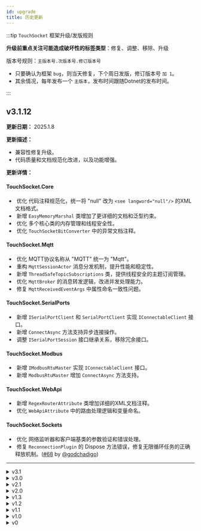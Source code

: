 ```yaml
---
id: upgrade
title: 历史更新
---
```



:::tip `TouchSocket` 框架升级/发版规则

**升级前重点关注可能造成破坏性的标签类型**：<Tag>修复</Tag>、<Tag>调整</Tag>、<Tag>移除</Tag>、<Tag>升级</Tag>

版本号规则：`主版本号.次版本号.修订版本号`

- 只要确认为框架 `bug`，则当天修复，下个周日发版，修订版本号 `加 1`。
- 其余情况，每年发布一个 `主版本`，发布时间跟随Dotnet的发布时间。

:::

## v3.1.12

**更新日期：** 2025.1.8

**更新描述：**

- 兼容性修复升级。
- 代码质量和文档规范化改进，以及功能增强。

**更新详情：**

#### TouchSocket.Core

- &nbsp;<Tag>优化</Tag> 代码注释规范化，统一将 "null" 改为 `<see langword="null"/>` 的XML文档格式。
- &nbsp;<Tag>新增</Tag> `EasyMemoryMarshal` 类增加了更详细的文档和泛型约束。
- &nbsp;<Tag>优化</Tag> 多个核心类的内存管理和线程安全性。
- &nbsp;<Tag>优化</Tag> `TouchSocketBitConverter` 中的异常文档注释。

#### TouchSocket.Mqtt

- &nbsp;<Tag>优化</Tag> MQTT协议名称从 "MQTT" 统一为 "Mqtt"。
- &nbsp;<Tag>重构</Tag> `MqttSessionActor` 消息分发机制，提升性能和稳定性。
- &nbsp;<Tag>新增</Tag> `ThreadSafeTopicSubscriptions` 类，提供线程安全的主题订阅管理。
- &nbsp;<Tag>优化</Tag> `MqttBroker` 的消息转发逻辑，改进并发处理能力。
- &nbsp;<Tag>修复</Tag> `MqttReceivedEventArgs` 中属性命名一致性问题。

#### TouchSocket.SerialPorts

- &nbsp;<Tag>新增</Tag> `ISerialPortClient` 和 `SerialPortClient` 实现 `IConnectableClient` 接口。
- &nbsp;<Tag>新增</Tag> `ConnectAsync` 方法支持异步连接操作。
- &nbsp;<Tag>调整</Tag> `ISerialPortSession` 接口继承关系，移除冗余接口。

#### TouchSocket.Modbus

- &nbsp;<Tag>新增</Tag> `IModbusRtuMaster` 实现 `IConnectableClient` 接口。
- &nbsp;<Tag>新增</Tag> `ModbusRtuMaster` 增加 `ConnectAsync` 方法支持。

#### TouchSocket.WebApi

- &nbsp;<Tag>新增</Tag> `RegexRouterAttribute` 类增加详细的XML文档注释。
- &nbsp;<Tag>优化</Tag> `WebApiAttribute` 中的路由处理逻辑和变量命名。

#### TouchSocket.Sockets

- &nbsp;<Tag>优化</Tag> 网络监听器和客户端基类的参数验证和错误处理。
- &nbsp;<Tag>修复</Tag> `ReconnectionPlugin` 的 Dispose 方法错误，修复无限循环任务的正确释放机制。([#68](https://github.com/RRQM/TouchSocket/pull/68) by [@godchadigo](https://github.com/godchadigo))

***

<details>
<summary>v3.1</summary>
<div>

## v3.1.9(10)(11)

**更新日期：** 2025.6.24

**更新描述：**

兼容性修复升级。

**更新详情：**

#### TouchSocket.Core

- &nbsp;<Tag>优化</Tag> `Result`和`Result<T>`在调试时的显示。
- &nbsp;<Tag>优化</Tag> `IByteBlock`的部分方法传参。

#### TouchSocket.Mqtt

- &nbsp;<Tag>修复</Tag> `IMqttTcpClient`没有继承`ISetupConfigObject`的bug。

#### TouchSocket.SerialPort

- &nbsp;<Tag>修复</Tag> `StreamAsync`异步流模式工作异常的bug。

#### TouchSocketPro.Modbus

- &nbsp;<Tag>新增</Tag> `ModbusCoilsDrive`支持线圈读写。
- &nbsp;<Tag>新增</Tag> `ModbusDiscreteInputsDrive`支持离散输入读写。
- &nbsp;<Tag>新增</Tag> `ModbusHoldingRegistersDrive`支持保持寄存器读写。
- &nbsp;<Tag>新增</Tag> `ModbusInputRegistersDrive`支持输入寄存器读写。

#### TouchSocketPro.PlcBridges

- &nbsp;<Tag>新增</Tag> `PlcObject`组件。

***

## v3.1.8

**更新日期：** 2025.6.15

**更新描述：**

兼容性修复升级。

**更新详情：**

#### TouchSocket.Core

- &nbsp;<Tag>优化</Tag> `DependencyProperty`在调试时的显示。
- &nbsp;<Tag>调整</Tag> `SafeDispose`方法的返回，由`void`改为`Result`。此修改不影响代码编译，但是需要重新编译依赖dll。

#### TouchSocket.Http

- &nbsp;<Tag>修复</Tag> 当`Http服务器`在响应后，`HttpResponse`不会清空`Content`的`bug`。 [#ICEVTN](https://gitee.com/RRQM_Home/TouchSocket/issues/ICEVTN)

#### TouchSocket.Modbus

- &nbsp;<Tag>新增</Tag> `IModbusResponse`类新增`IsSuccess`属性，可用于快捷获取响应结果。
- &nbsp;<Tag>调整</Tag> `IModbusResponse`的`Data`属性由`Byte[]`改为`ReadOnlyMemory<byte>`。如果仍需使用数组，请使用`Data.Span.ToArray()`方法获取数据。

#### TouchSocket.SerialPort

- &nbsp;<Tag>新增</Tag> `StreamAsync`性能异步流模式，可在`SerialPortOption`中直接启用。 [#PR72](https://gitee.com/RRQM_Home/TouchSocket/pulls/72)

#### TouchSocketPro.PlcBridges

- &nbsp;<Tag>新增</Tag> 新组件发布。

***

## v3.1.7

**更新日期：** 2025.6.8

**更新描述：**

兼容性修复升级。

**更新详情：**

#### TouchSocket.Core

- &nbsp;<Tag>修复</Tag> FileLogger在Windows服务发布时，保存路径错误的bug。

#### TouchSocket.Sockets

- &nbsp;<Tag>修复</Tag> ClientFactory的MinCount失效的bug。

#### TouchSocket.Dmtp

- &nbsp;<Tag>新增</Tag> FileResourceInfo类新增Create方法和Save的其他重载。更方便的支持断点续传方式。
- &nbsp;<Tag>修复</Tag> FileSectionResult类释放逻辑，减少异常的发生。

***


## v3.1.6

**更新日期：** 2025.6.2

**更新描述：**

兼容性修复升级。

**更新详情：**

#### TouchSocket.SerialPort

- &nbsp;<Tag>修复</Tag> 串口组件数据接收回调事件异常。[#ICB8IN](https://gitee.com/RRQM_Home/TouchSocket/issues/ICB8IN)

***


## v3.1.5

**更新日期：** 2025.5.24

**更新描述：**

兼容性修复升级。

**更新详情：**

#### TouchSocket.Core

- &nbsp;<Tag>优化</Tag> 源生成器提示。

***


## v3.1.3(4)

**更新日期：** 2025.5.18

**更新描述：**

兼容性修复升级。

**更新详情：**

#### TouchSocket.Core

- &nbsp;<Tag>优化</Tag> `Method`相关操作，具体请看[新文档](./dynamicmethod.mdx)。

#### TouchSocket.Dmtp

- &nbsp;<Tag>调整</Tag> `Dmtp Channel`的`HoldOnAsync`、`CompleteAsync`、`CancelAsync`等方法返回值改为`Result`，**不再**抛出异常。

***

## v3.1.2

**更新日期：** 2025.5.11

**更新描述：**

兼容性修复升级。

**更新详情：**

#### All

- &nbsp;<Tag>优化</Tag> 全系语法分析器和源生成器，使用增量源生成器，减少编译时间。

#### TouchSocket.Core

- &nbsp;<Tag>优化</Tag> `Logger`在添加到容器时，支持直接设置日志等级。
- &nbsp;<Tag>修复</Tag> `ByteBlock`、`ValueByteBlock`在请求的`length`为0时，会抛出异常。 [#69](https://gitee.com/RRQM_Home/TouchSocket/pulls/69)
- &nbsp;<Tag>修复</Tag> `WaitHandlePool在waitData`为`null`无法`Destroy`释放问题。[#IC64WX](https://gitee.com/RRQM_Home/TouchSocket/issues/IC64WX)
- &nbsp;<Tag>移除</Tag> 弃用`ManualContainer`。

#### TouchSocket.Sockets

- &nbsp;<Tag>优化</Tag> 发送字符串的效率，极大减少GC的产生。
- &nbsp;<Tag>优化</Tag> `UseCheckClear`的使用体验，使用更为贴切的方法名称。
- &nbsp;<Tag>修复</Tag> `CheckClearPlugin`在应用到`Client`，第2次检验会失效的`bug`。[#IC5J1I](https://gitee.com/RRQM_Home/TouchSocket/issues/IC5J1I)

#### TouchSocket.Http

- &nbsp;<Tag>新增</Tag> `HttpClientBase`请求时，新增直接添加`Host`的逻辑。[#IC6OU2](https://gitee.com/RRQM_Home/TouchSocket/issues/IC6OU2)
- &nbsp;<Tag>优化</Tag> `WebSocket`在断开时，会判断是否带有主动断开消息，如果带有，则投递主动断开的消息。
- &nbsp;<Tag>优化</Tag> `SetStatus`的使用体验，在默认参数（成功）时，则使用`SetStatusWithSuccess`代替。
- &nbsp;<Tag>调整</Tag> `WebSocket`的`Ping`与`Pong`使用`Result`进行返回。不再抛出异常。
- &nbsp;<Tag>修复</Tag> `Http`在处理请求时，阻塞接收执行上下文的bug，这会导致如果收到`http`请求，且需要较长时间执行时，如果连接方已断开，则断开消息不会立即执行的bug。也会间接导致`WebApi`的`CancellationToken`失效。


#### TouchSocket.NamedPipe

- &nbsp;<Tag>新增</Tag> `UseNamedPipeSessionCheckClear`的插件扩展方法。

#### TouchSocket.Rpc

- &nbsp;<Tag>新增</Tag> `ISingletonRpcServer`的接口。

#### TouchSocket.SerialPort

- &nbsp;<Tag>新增</Tag> `UseSerialPortSessionCheckClear`的插件扩展方法。

####  TouchSocket.WebApi

- &nbsp;<Tag>修复</Tag> `WebApi`调用上下文中`CancellationToken`不起作用的bug。

***

## v3.1.0(1)

**更新日期：** 2025.4.29

**更新描述：**

此次升级可能会有部分代码不兼容项，请在升级前做好备份，并且详细阅读[3.1升级指南](https://gitee.com/RRQM_Home/TouchSocket/issues/IC1K3I)。

此次升级所有组件在运行时**完全兼容3.0**，所以无论客户端还是服务端，都可以进行差异化更新。

**更新详情：**

#### All

- &nbsp;<Tag>调整</Tag> `DateTime`调整为`DateTimeOffset`。
- &nbsp;<Tag>调整</Tag> `Task.Run`全部使用`EasyTask.Run`再次封装运行。
- &nbsp;<Tag>优化</Tag> 所有组件在日志记录时，传入可触发源，可更好的进行日志记录。

#### TouchSocket.Core

- &nbsp;<Tag>调整</Tag> `AsyncBoundedQueue`类调整为`AsyncQueue`。
- &nbsp;<Tag>移除</Tag> `BytePool`类不再使用，目前使用`ArrayPool<T>`代替。
- &nbsp;<Tag>调整</Tag> `ByteBlock`类不再提供默认参数构造函数，目前强制传入申请长度。
- &nbsp;<Tag>调整</Tag> `ResultCode`枚举项`Fail`调整为`Failure`。
- &nbsp;<Tag>调整</Tag> `FastSerializerContext`默认不再支持`DataTable`和`DataSet`。如有需要，请自行添加`DataTableFastBinaryConverter`和`DataSetFastBinaryConverter`。
- &nbsp;<Tag>优化</Tag> `PeriodPackageAdapter`接收性能。
- &nbsp;<Tag>优化</Tag> `BlockSegment`性能。
- &nbsp;<Tag>优化</Tag> `WaitHandlePool`性能。
- &nbsp;<Tag>修复</Tag> `PeriodPackageAdapter`接收不判断最大包设定的bug。
- &nbsp;<Tag>新增</Tag> 若干扩展方法。


#### TouchSocket.Sockets

- &nbsp;<Tag>调整</Tag> `StopAsync`、`CloseAsync`等方法，在调用时不再抛出异常，而是返回`Task<Result>`。
- &nbsp;<Tag>调整</Tag> `IClient`的接口，不再继承自`IDependencyObject`。如有需求请使用`IDependencyClient`。
- &nbsp;<Tag>调整</Tag> `IServerStopedPlugin`插件，改名为`IServerStoppedPlugin`。
- &nbsp;<Tag>优化</Tag> `Tcp`、`Udp`等组件的释放逻辑

#### TouchSocket.Dmtp

- &nbsp;<Tag>优化</Tag> 添加`IActor`的方式。

#### TouchSocket.Hosting

- &nbsp;<Tag>优化</Tag> 日志记录信息。

#### TouchSocket.Http

- &nbsp;<Tag>优化</Tag> 性能大幅提高。
- &nbsp;<Tag>新增</Tag> `HttpStatusCode`静态类，支持常用的状态码。
- &nbsp;<Tag>调整</Tag> WebSocket的`SwitchProtocolToWebSocketAsync`方法返回值由`bool`改为`Result`。
- &nbsp;<Tag>调整</Tag> `InitHeaders`、`SetStatus`等方法中设置`Header`的方法，由`Add`调整为`TryAdd`。
- &nbsp;<Tag>调整</Tag> 默认情况下，服务在响应Header中，设置`Server`时，不再显示具体版本。[#IC25RJ](https://gitee.com/RRQM_Home/TouchSocket/issues/IC25RJ)
- &nbsp;<Tag>修复</Tag> HttpClient在断开连接时，不触发`OnTcpClosed`的bug。

#### TouchSocket.WebApi.Swagger

- &nbsp;<Tag>新增</Tag> 在Swagger显示时，支持参数属性。[PR68](https://gitee.com/RRQM_Home/TouchSocket/pulls/68)

#### TouchSocket.Rpc

- &nbsp;<Tag>调整</Tag> `SingletonRpcServer`名称改为`SingletonRpcServer`。
- &nbsp;<Tag>优化</Tag> `QueueRpcDispatcher`性能。


#### TouchSocket.Mqtt

- &nbsp;<Tag>新增</Tag> 功能首发。

***

</div>
</details>

<details>
<summary>v3.0</summary>
<div>

## v3.0.26

**更新日期：** 2025.4.20

**更新描述：**

兼容性修复升级。


**更新详情：**

#### TouchSocket.Rpc

- &nbsp;<Tag>修复</Tag> `RpcActionFilterAttribute`在`RpcImplementation`程序集中使用时无效bug。 [#IC0IB0](https://gitee.com/RRQM_Home/TouchSocket/issues/IC0IB0)

#### TouchSocket.Http

- &nbsp;<Tag>修复</Tag> `WebSocket`服务端`WebSocket`使用`AsyncClose()`主动关闭连接时引发`NullReferenceException`异常。 [#IC1FZ8](https://gitee.com/RRQM_Home/TouchSocket/issues/IC1FZ8)

***


## v3.0.25

**更新日期：** 2025.4.12

**更新描述：**

兼容性修复升级。


**更新详情：**

#### TouchSocket.SerialPort

- &nbsp;<Tag>修复</Tag> 接收数据时，如果业务出现延迟，则会导致接收失败的异常bug。 [#IBZHN2](https://gitee.com/RRQM_Home/TouchSocket/issues/IBZHN2)

***

## v3.0.21(3)(4)

**更新日期：** 2025.4.6

**更新描述：**

兼容性修复升级。http组件性能优化。


**更新详情：**

#### TouchSocket.Core

- &nbsp;<Tag>新增</Tag> `ReadOnlySpan<byte>`的`Trim`方法。
- &nbsp;<Tag>新增</Tag> `Method`新增支持类型的直接构造函数方法。
- &nbsp;<Tag>新增</Tag> `AsyncResetEvent`新增已释放判断。
- &nbsp;<Tag>修复</Tag> `DynamicMethod`在ref、out等参数时，无法使用源生成调用的bug。
- &nbsp;<Tag>调整</Tag> `FlowOperator`的在构造函数使用最大值初始化`MaxSpeed`。

#### TouchSocket.Sockets

- &nbsp;<Tag>修复</Tag> `TcpCore`在特点情况下不释放资源的bug。[PR](https://gitee.com/RRQM_Home/TouchSocket/pulls/65)
- &nbsp;<Tag>调整</Tag> `ShutdownAsync`调整返回值，由`Task`改为`Task<Result>`。

#### TouchSocket.Http

- &nbsp;<Tag>新增</Tag> `HttpContent`新增`TryComputeLength`的抽象方法。
- &nbsp;<Tag>新增</Tag> `HttpResponse`的`FromFileAsync`扩展新增传输限速、进度功能。[#IBYGC7](https://gitee.com/RRQM_Home/TouchSocket/issues/IBYGC7)
- &nbsp;<Tag>优化</Tag> 整个`Http`组件性能优化。
- &nbsp;<Tag>调整</Tag> `HttpHeaders`由枚举改为静态类。（此操作不影响现有代码）


***


## v3.0.20

**更新日期：** 2025.3.30

**更新描述：**

兼容性修复升级。部分方法名大小写调整。


**更新详情：**

#### TouchSocket.Core

- &nbsp;<Tag>调整</Tag> `TouchSocketCoreUtility`类中的所有静态字段大小写调整。
- &nbsp;<Tag>调整</Tag> `StringExtension`类中的多个方法名大小写调整（此处调用时可能是扩展方法调用的，所以需要注意）。

#### TouchSocket.Http

- &nbsp;<Tag>修复</Tag> `HttpClient`在请求`application/x-www-form-urlencoded`时，内部未进行编码的bug。[#IBVPAD](https://gitee.com/RRQM_Home/TouchSocket/issues/IBVPAD)
- &nbsp;<Tag>新增</Tag> `HttpResponse`新增`FromHtml`扩展方法，用于直接返回`Html`页面。

#### TouchSocket.Rpc

- &nbsp;<Tag>新增</Tag> `IRpcCallContextAccessor`服务，可以在异步调用流中，通过服务直接获取到执行`Rpc`的`CallContext`。

#### TouchSocket.WebApi.Swagger

- &nbsp;<Tag>更新</Tag> `Swagger`页面版本为`v5.20.2`，以支持一键复制url等功能。 [#IBX933](https://gitee.com/RRQM_Home/TouchSocket/issues/IBX933)

#### TouchSocket.Modbus

- &nbsp;<Tag>优化</Tag> `Modbus rtu`在响应数据时的严谨性，基本排除了站号，功能码不一致时仍然返回的错误情况。 [#github-issue 54](https://github.com/RRQM/TouchSocket/issues/54)

***


## v3.0.19

**更新日期：** 2025.3.23

**更新描述：**

兼容性修复升级。


**更新详情：**

#### TouchSocket.Http

- &nbsp;<Tag>修复</Tag> Http静态内容插件在客户端不支持gzip时仍然会使用gzip的bug。
- &nbsp;<Tag>修复</Tag> Http静态内容插件在以文件响应时，限速为0的bug。[#IBVCPJ](https://gitee.com/RRQM_Home/TouchSocket/issues/IBVCPJ)

***

## v3.0.18

**更新日期：** 2025.3.16

**更新描述：**

兼容性修复升级。少量代码调整，详见&nbsp;<Tag>调整</Tag>


**更新详情：**

#### TouchSocket.Sockets

- &nbsp;<Tag>修复</Tag> `TryShutdown`的关闭机制没有考虑异步发送队列的情况。[#IBTKMP](https://gitee.com/RRQM_Home/TouchSocket/issues/IBTKMP)
- &nbsp;<Tag>调整</Tag> `TryShutdown`方法改为`ShutdownAsync`。

#### TouchSocket.Http

- &nbsp;<Tag>修复</Tag> `HttpExtensions`中`GetBoundary`实现存在问题。[#IBT3RO](https://gitee.com/RRQM_Home/TouchSocket/issues/IBT3RO)
- &nbsp;<Tag>修复</Tag> 静态页面插件在重新载入时prefix参数丢失问题。[#IBTP38](https://gitee.com/RRQM_Home/TouchSocket/issues/IBTP38)

***


## v3.0.17

**更新日期：** 2025.3.12

**更新描述：**

兼容性修复升级。


**更新详情：**

#### TouchSocket.Sockets

- &nbsp;<Tag>修复</Tag> UdpSessionBase的OnUdpReceiving方法添加EndPoint参数。[#IBSQVN](https://gitee.com/RRQM_Home/TouchSocket/issues/IBSQVN)

#### TouchSocket.SerialPorts

- &nbsp;<Tag>修复</Tag> SerialPortClient在接收数据时LastReceivedTime一直不会更新。[#IBSXDK](https://gitee.com/RRQM_Home/TouchSocket/issues/IBSXDK)

***


## v3.0.16

**更新日期：** 2025.3.9

**更新描述：**

兼容性修复升级。


**更新详情：**

#### TouchSocket.Core

- &nbsp;<Tag>修复</Tag> 自定义适配器在接收数据时，不验证`MaxPackageSize`的`bug`。
- &nbsp;<Tag>修复</Tag> `MakeIdentifier`在获取方法名称时，不显示中文等其他字符的`bug`[#IBQQHY](https://gitee.com/RRQM_Home/TouchSocket/issues/IBQQHY)。

#### TouchSocket.Sockets

- &nbsp;<Tag>修复</Tag> 当配置`NoDelay`时，`TcpCore`发送时仍然会把数据放入发送队列，可能会产生细微延迟 [#IBR1I2](https://gitee.com/RRQM_Home/TouchSocket/issues/IBR1I2)。
- &nbsp;<Tag>调整</Tag> `IWaitingClient`实现了无效的`Dispose`方法，目前已取消。

***


## v3.0.15

**更新日期：** 2025.3.2

**更新描述：**

兼容性修复升级。


**更新详情：**

#### All

- &nbsp;<Tag>优化</Tag> 代码规范和相关注释。

#### TouchSocket.Core

- &nbsp;<Tag>新增</Tag> `SystemExtension`新增`ReadAllToByteArray`方法。

***


## v3.0.14

**更新日期：** 2025.2.15

**更新描述：**

修复升级。区间字符适配器会有不兼容部分，请参阅[区间字符](./custombetweenanddatahandlingadapter.mdx)。


**更新详情：**

#### All

- &nbsp;<Tag>新增</Tag> 所有的`Plugin`接口。均新增快捷扩展方法，简化使用。
- &nbsp;<Tag>调整</Tag> 使用自定义的`lock`锁对象。以简化使用场景。

#### TouchSocket.Core

- &nbsp;<Tag>新增</Tag> `ILog`接口新增`DateTimeFormat`属性。 [#IBLQBX](https://gitee.com/RRQM_Home/TouchSocket/issues/IBLQBX)
- &nbsp;<Tag>修复</Tag> 自定义区间适配器在未找到开始字符的情况下，也会缓存数据的bug。 [#IBKPXU](https://gitee.com/RRQM_Home/TouchSocket/issues/IBKPXU)
- &nbsp;<Tag>调整</Tag> 自定义区间适配器的运行逻辑，简化使用方式。 [#IBKPXU](https://gitee.com/RRQM_Home/TouchSocket/issues/IBKPXU)

#### TouchSocket.Rpc

- &nbsp;<Tag>修复</Tag> `IRpcActionFilter.ExecutedAsync`在执行异常时，`Exception`参数一直为空的bug。[#IBK579](https://gitee.com/RRQM_Home/TouchSocket/issues/IBK579)

#### TouchSocket.Dmtp

- &nbsp;<Tag>新增</Tag> `TokenVerifyException`异常信息中新增Metadata属性。
- &nbsp;<Tag>修复</Tag> `TcpDmtpService`中使用`e.IsPermitOperation = false;`拒绝客户端无效的bug。[#IBKO6A](https://gitee.com/RRQM_Home/TouchSocket/issues/IBKO6A)

***

## v3.0.13

**更新日期：** 2025.1.27

**更新描述：**

兼容性修复升级。


**更新详情：**


#### TouchSocket.Core

- &nbsp;<Tag>修复</Tag> 在`net framework`下，如果`Span<byte>`为空时，`ToString`会异常的`bug`。 [#IBIYRQ](https://gitee.com/RRQM_Home/TouchSocket/issues/IBIYRQ)

***

## v3.0.12

**更新日期：** 2025.1.19

**更新描述：**

兼容性修复升级。


**更新详情：**


#### TouchSocket.Core

- &nbsp;<Tag>优化</Tag> `FileLogger`的路径合并方式。

***


## v3.0.11

**更新日期：** 2025.1.12

**更新描述：**

兼容性修复升级。


**更新详情：**

#### All

- &nbsp;<Tag>新增</Tag> 全系新增`EasyTask.ContinueOnCapturedContext`的设定，以解决`Unity3d`在`webgl`平台下，会卡住的问题。

#### TouchSocket.Core

- &nbsp;<Tag>新增</Tag> `IWaitHandlePool<T>`的接口抽象。

#### TouchSocket.Http

- &nbsp;<Tag>新增</Tag> `HttpResponse`新增`SetRedirect`重定向功能。[#IBG1QT](https://gitee.com/RRQM_Home/TouchSocket/issues/IBG1QT)
- &nbsp;<Tag>优化</Tag> `HttpRequest`在请求时的编码效率。
- &nbsp;<Tag>修复</Tag> `HttpRequest`不会对中文等非`Ascii`编码的字符进行`url encode`的`bug`。[#IBGATN](https://gitee.com/RRQM_Home/TouchSocket/issues/IBGATN)
- &nbsp;<Tag>修复</Tag> 在客户端，执行`IWebApiRequestPlugin`插件时，`HttpRequest`无法通过`GetContent`或者`GetBody`获取数据。[#IBGARB](https://gitee.com/RRQM_Home/TouchSocket/issues/IBGARB)

***

## v3.0.10

**更新日期：** 2025.1.5

**更新描述：**

兼容性修复升级。


**更新详情：**

#### TouchSocket.Core

- &nbsp;<Tag>新增</Tag> `AsyncBoundedQueue`新增`Capacity`、`Count`等属性。
- &nbsp;<Tag>新增</Tag> `CustomJsonDataHandlingAdapter`自定义适配器，方便自定义继承实现。
- &nbsp;<Tag>新增</Tag> `CustomCountSpliterDataHandlingAdapter`固定数量分隔符适配器。[#IBF0Z7](https://gitee.com/RRQM_Home/TouchSocket/issues/IBF0Z7)
- &nbsp;<Tag>新增</Tag> `IByteBlock`新增`ReadT`和`WriteT`方法。

#### TouchSocket.Sockets

- &nbsp;<Tag>修复</Tag> `CheckClearPlugin`在客户端断开后，仍然会触发断开的bug。[#IBECPA](https://gitee.com/RRQM_Home/TouchSocket/issues/IBECPA)

***

## v3.0.9

**更新日期：** 2024.12.22

**更新描述：**

兼容性修复升级。


**更新详情：**

#### TouchSocket.Core

- &nbsp;<Tag>新增</Tag> `SystemTextJsonStringToClassSerializerFormatter`转换器。
- &nbsp;<Tag>新增</Tag> `IPackage`源生成时，默认支持`Guid`。[#IBC1FH](https://gitee.com/RRQM_Home/TouchSocket/issues/IBC1FH)

#### TouchSocket.Sockets

- &nbsp;<Tag>修复</Tag> `TcpService`在`ResetId`后，偶发性客户端集合丢失客户端的问题。[#IBCUHW](https://gitee.com/RRQM_Home/TouchSocket/issues/IBCUHW)
- &nbsp;<Tag>修复</Tag> `WaitingClient`使用`ResponsedData`时第二次接受报错。[#IBC8D2](https://gitee.com/RRQM_Home/TouchSocket/issues/IBC8D2)

#### TouchSocket.SerialPort

- &nbsp;<Tag>修复</Tag> `SerialPortClient`串口组件`ProtectedMainSerialPort`属性`null`错误。[#IBBQ4A](https://gitee.com/RRQM_Home/TouchSocket/issues/IBBQ4A)


#### TouchSocket.AspNetCore

- &nbsp;<Tag>修复</Tag> `IWebSocketDmtpService`接口中缺少`Clients`属性。[#IBBQS5](https://gitee.com/RRQM_Home/TouchSocket/issues/IBBQS5)

#### TouchSocket.Modbus

- &nbsp;<Tag>优化</Tag> `ModbusRtu`在`crc`校验失败时，会抛出`ResponseMemoryVerificationError = 99`的错误码。[#IBC1J2](https://gitee.com/RRQM_Home/TouchSocket/issues/IBC1J2)

#### TouchSocket.WebApi

- &nbsp;<Tag>新增</Tag>` WebApi`支持`Put`、`Delete`、`Options`请求方式。
- &nbsp;<Tag>修复</Tag> `WebApi`当参数解析异常时，`RpcActionFilterAttribute`无法捕获。[#IBCI94](https://gitee.com/RRQM_Home/TouchSocket/issues/IBCI94)
- &nbsp;<Tag>调整</Tag> `WebApiParserPlugin`使用`Mapping`代替`GetRouteMap`和`PostRouteMap`。

#### TouchSocket.JsonRpc

- &nbsp;<Tag>优化</Tag> `JsonRpc`支持`Aot`。

***

## v3.0.8

**更新日期：** 2024.12.15

**更新描述：**

兼容性修复升级。


**更新详情：**

#### TouchSocket.Sockets

- &nbsp;<Tag>修复</Tag> `IPHost`类，在`Mono`运行时会异常的bug。 [#IBAG51](https://gitee.com/RRQM_Home/TouchSocket/issues/IBAG51)
- &nbsp;<Tag>调整</Tag> `UdpSessionBase`类调整`ReceivingData`为`OnUdpReceiving`。 
- &nbsp;<Tag>新增</Tag> `Udp`组件，新增`IUdpReceivingPlugin`插件。[#IBB1F6](https://gitee.com/RRQM_Home/TouchSocket/issues/IBB1F6)

#### TouchSocket.AspNetCore

- &nbsp;<Tag>修复</Tag> 当使用基于`WebSocket`协议，搭建`DmtpServer`服务时 使用`app.UseOutputCache()`缓存中间件导致连接失败后，重连无响应。[#IBAPTQ](https://gitee.com/RRQM_Home/TouchSocket/issues/IBAPTQ)

#### TouchSocket.Dmtp

- &nbsp;<Tag>修复</Tag> `DmtpActor`类，在连接成功时，`Handshaking`事件参数`e.Message`无法传回到请求端。

#### TouchSocket.SerialPorts

- &nbsp;<Tag>修复</Tag> `SerialPortClient`类，在关闭或者释放时，资源无法释放的bug。 [#IBB8FD](https://gitee.com/RRQM_Home/TouchSocket/issues/IBB8FD)

***

## v3.0.7

**更新日期：** 2024.12.8

**更新描述：**

兼容性修复升级。在.Net9.0中，启用Lock锁代替object锁，提高锁效率。


**更新详情：**

#### TouchSocket.Core

- &nbsp;<Tag>修复</Tag> `ValueByteBlock`类，在`WritePackage`时数据无效的bug。 
- &nbsp;<Tag>优化</Tag> 开放`PackageFastBinaryConverter`类，以支持二进制数据序列化源生成。 

#### TouchSocket.Dmtp

- &nbsp;<Tag>新增</Tag> `DmtpRpc`新增`RpcDispatcher`调度器，支持多线程并发，或者单线程调度。
- &nbsp;<Tag>优化</Tag> `DefaultSerializationSelector`优化支持`System.Text.Json`源生成模式的序列化。
- &nbsp;<Tag>调整</Tag> 触发`OnFileTransferred`事件的时机调到`SendAsync`前面，目的是保证调用方在收到回复时，响应方已经完成事件处理。此操作理论上不会对现有运行逻辑造成影响。
- &nbsp;<Tag>修复</Tag> `DmtpRpc`在发送`Rpc`请求时，如果请求模式使用`OnlySend`、或者`WaitSend`，则会抛出异常的bug。[#IB9F8P](https://gitee.com/RRQM_Home/TouchSocket/issues/IB9F8P)


#### TouchSocket.Modbus

- &nbsp;<Tag>新增</Tag> 在`IModbusResponse`返回响应时，会同时携带返回响应的当前请求`IModbusRequest`。

#### TouchSocket.WebApi

- &nbsp;<Tag>优化</Tag> `WebApiSerializerConverter`类，以支持更好的`System.Text.Json`源生成模式的序列化。

#### TouchSocket.Rpc

- &nbsp;<Tag>新增</Tag> 在`ReenterableAttribute`特性，可以强制设置`Rpc`函数是否为重入模式。
- &nbsp;<Tag>新增</Tag> `ConcurrencyRpcDispatcher`并发调度器，支持多线程并发。
- &nbsp;<Tag>新增</Tag> `ImmediateRpcDispatcher`当前调度器，直接在当前线程执行。
- &nbsp;<Tag>新增</Tag> `QueueRpcDispatcher`队列调度器，把所有请求，放在一个队列中，等待处理。

***


## v3.0.5(6)

**更新日期：** 2024.12.1

**更新描述：**

兼容性修复升级。全面支持`PluginManager`容器化模块和`Scoped`区域划分。

>此修改不影响现有运行逻辑。但是如果是Asp.Net Core项目，则可能会影响`Scoped`服务运行结果。

**更新详情：**

#### TouchSocket.Core

- &nbsp;<Tag>新增</Tag> `FlowOperator`类。以实现流量速度限制。 
- &nbsp;<Tag>新增</Tag> `PluginManager`类。新增`FromIoc`的设定，支持插件容器化。 
- &nbsp;<Tag>优化</Tag> `Result`类。使用`record`修饰，简化使用逻辑。 
- &nbsp;<Tag>调整</Tag> `IResolver`的`Resolve`行为。当服务未注册时，会返回`null`。不会再触发异常。
- &nbsp;<Tag>调整</Tag> `SetupConfigObject`在Build时，会创建一个新的Scoped生命周期的容器。这个在现有架构下，不会影响运行结果。
- &nbsp;<Tag>修复</Tag> `Metadata`在添加相同键值时，会异常的bug，正确操作应该是覆盖旧值。 
- &nbsp;<Tag>移除</Tag> `IResolver`移除对`IRegistered`接口的实现，所以无法再使用`IResolver`判断某个服务是否已注册。
- &nbsp;<Tag>移除</Tag> `IResolver`移除对`TryResolve`扩展方法实现，请使用`Resolve`直接代替。

#### TouchSocket.Sockets

- &nbsp;<Tag>修复</Tag> `IPHost`在`.NET Framework`下，设定任意端口无效的bug。 [#IB7PM1](https://gitee.com/RRQM_Home/TouchSocket/issues/IB7PM1)，[#IA8NQ2](https://gitee.com/RRQM_Home/TouchSocket/issues/IA8NQ2)

#### TouchSocket.Http

- &nbsp;<Tag>新增</Tag> `HttpBase`新增`ReadCopyToAsync(Stream stream, HttpFlowOperator flowOperator)`方法。支持传输进度、速度显示。[#IB7GIC](https://gitee.com/RRQM_Home/TouchSocket/issues/IB7GIC)
- &nbsp;<Tag>新增</Tag> `HttpFlowOperator`类，支持Http上传、下载文件（流）时，可以方便的实现限速、传输进度、速度显示等。
- &nbsp;<Tag>新增</Tag> `StreamHttpContent`在传输流数据时，支持`HttpFlowOperator`相关操作。


#### TouchSocket.Rpc
- &nbsp;<Tag>修复</Tag> `Rpc`代码生成器在生成通用泛型类型时，会失败的bug。[#IB7IB2](https://gitee.com/RRQM_Home/TouchSocket/issues/IB7IB2)


***


## v3.0.4

**更新日期：** 2024.11.24

**更新描述：**

修复升级。**WebSocket有少量代码差异**，下面会详细介绍。

**更新详情：**

#### TouchSocket.Core
- &nbsp;<Tag>新增</Tag> `JsonPackageAdapter`适配器，专门解决纯Json数据格式的粘分包。详情参见：[JsonPackageAdapter](./packageadapter.mdx)。
- &nbsp;<Tag>新增</Tag> `IByteBlock`新增`WriteNormalString`方法，用于写入普通字符串。
- &nbsp;<Tag>新增</Tag> `Container`容器新增Scoped生命周期，但是本身容器并未实现功能，如果需使用，请使用[TouchSocket.Core.DependencyInjection](https://www.nuget.org/packages/TouchSocket.Core.DependencyInjection)。 
- &nbsp;<Tag>新增</Tag> `Tcp、NamedPipe、SerialPort、DmtpRpc、JsonRpc、WebApi`等所有组件，支持Scoped容器。（需配合[TouchSocket.Core.DependencyInjection](https://www.nuget.org/packages/TouchSocket.Core.DependencyInjection)容器）。 

#### TouchSocket.Http
- &nbsp;<Tag>新增</Tag> `HttpStaticPagePlugin`新增`SetContentTypeProvider(Action<IContentTypeProvider> provider)`方法。
- &nbsp;<Tag>新增</Tag> `WebSocket`新增`CloseAsync(WebSocketCloseStatus closeStatus, string statusDescription)`方法。
- &nbsp;<Tag>修复</Tag> `WebSocket`在`Close`时，不符合规范的bug。[#IAAF3U](https://gitee.com/RRQM_Home/TouchSocket/issues/IAAF3U)，[#IB5IH0](https://gitee.com/RRQM_Home/TouchSocket/issues/IB5IH0)
- &nbsp;<Tag>调整</Tag> `IWebSocketClosingPlugin`的事件参数，由`ClosedEventArgs`调整为`ClosingEventArgs`。 <Highlight color="#FFA500">重新实现接口解决</Highlight>


#### TouchSocket.Sockets

- &nbsp;<Tag>修复</Tag> `TcpClient`在重连之后，适配器失效的bug。 [#IB6KZJ](https://gitee.com/RRQM_Home/TouchSocket/issues/IB6KZJ)

#### TouchSocket.Rpc
- &nbsp;<Tag>新增</Tag> `Rpc`服务新增`IScopedRpcServer`。


#### TouchSocket.SerialPort
- &nbsp;<Tag>修复</Tag> `SerialPortClient`在重连之后，适配器失效的bug。 

#### TouchSocket.NamedPipe

- &nbsp;<Tag>新增</Tag> `INamedPipeSession`新增`DataHandlingAdapter`属性。 
- &nbsp;<Tag>修复</Tag> `NamedPipeClient`在重连之后，适配器失效的bug。 

#### TouchSocket.Modbus

- &nbsp;<Tag>优化</Tag> `Modbus`在写入时，会携带`IModbusResponse`的返回值。 [#IATPWB](https://gitee.com/RRQM_Home/TouchSocket/issues/IATPWB)


***

## v3.0.3

**更新日期：** 2024.11.17

**更新描述：**

兼容性修复升级。

**更新详情：**

- &nbsp;<Tag>优化</Tag> `WaitingClient`在收到`ResponsedData`数据时，优先建议使用`ByteBlock`，在高效场景中代替原`Data`属性。

***


## v3.0.2

**更新日期：** 2024.11.15

**更新描述：**

兼容性修复升级。

**更新详情：**

- &nbsp;<Tag>修复</Tag> 串口的发送与接收无法通过插件获取到原始数据。[#IB4NF4](https://gitee.com/RRQM_Home/TouchSocket/issues/IB4NF4)

***

## v3.0.0(1)

**更新日期：** 2024.11.13

**更新描述：**

大版本升级，有部分不兼容性升级。所以请在升级前做好备份，同时在升级之后，请务必阅读[v3.0升级指南](https://gitee.com/RRQM_Home/TouchSocket/issues/IB45VJ)。

**本次改动在运行时完全兼容`v2.1`，所以客户端和服务器可以差异版本更新。**

**更新详情：**

#### SDK

- &nbsp;<Tag>新增</Tag> 新增`net9.0`支持。
- &nbsp;<Tag>移除</Tag> 移除`net7.0`支持，但是不影响`net7.0`使用，因为最低到`net6.0`的支持。


#### TouchSocket.Core

- &nbsp;<Tag>优化</Tag> `Plugin`组件默认支持`AOT`，不再借助委托实现。 
- &nbsp;<Tag>优化</Tag> `AppMessenger`组件默认支持`AOT`。 
- &nbsp;<Tag>优化</Tag> `DependencyObject`类使用“懒汉式”加载内部成员，减少内存使用。 
- &nbsp;<Tag>新增</Tag> `PluginManager`支持在运行时移除插件。 
- &nbsp;<Tag>新增</Tag> `Method`类，在方法、或类添加`[DynamicMethod]`特性时，默认支持`AOT`，为动态调用提供极大方便。

#### TouchSocket.Core.DependencyInjection

- &nbsp;<Tag>修复</Tag> `AspNetCoreContainer`不支持`KeysService`的bug。

#### TouchSocket.Sockets

- &nbsp;<Tag>修复</Tag> `IReceiver`在启用缓存模式时，如果已经完成接收，则会抛出异常的bug。 [#IB44LL](https://gitee.com/RRQM_Home/TouchSocket/issues/IB44LL)

#### TouchSocket.Http

- &nbsp;<Tag>调整</Tag> `HttpRequest`在请求时，不用传参，直接使用默认构造函数即可。
- &nbsp;<Tag>移除</Tag> `GetMultifileCollection`相关扩展方法，使用`GetFormCollectionAsync`代替。

#### TouchSocket.Rpc

- &nbsp;<Tag>新增</Tag> `ICallContext`继承`IDependencyObject`，支持**扩展属性**读写，可以更方便的开发。
- &nbsp;<Tag>调整</Tag> `Rpc`特性取消构造函数入参，使用属性设置。受影响的有：`DmtpRpc`、`JsonRpc`、`XmlRpc`、`WebApi`。


#### TouchSocket.Dmtp

- &nbsp;<Tag>修复</Tag> `DmtpRpc`在`Avalonia-Web`工作时，连接时间超长的bug。
- &nbsp;<Tag>修复</Tag> `IWebSocketDmtpClient`不实现`IDmtpClient`的bug。
- &nbsp;<Tag>修复</Tag> `DmtpHeartbeatPlugin`在长时间运行时，可能会失效的bug。
- &nbsp;<Tag>调整</Tag> `[DmtpRpc]`特性不再允许继承，所有设置也是通过属性设置。

#### TouchSocket.JsonRpc

- &nbsp;<Tag>调整</Tag> `[JsonRpc]`特性不再允许继承，所有设置也是通过属性设置。

#### TouchSocket.WebApi

- &nbsp;<Tag>新增</Tag> `[FromBody]`特性，支持指定参数来源自Http的请求Body。
- &nbsp;<Tag>新增</Tag> `[FromForm]`特性，支持指定参数来源自Http的请求Form表单。
- &nbsp;<Tag>新增</Tag> `[FromHeader]`特性，支持指定参数来源自Http的请求Header。
- &nbsp;<Tag>新增</Tag> `[FromQuery]`特性，支持指定参数来源自Http的请求Query。
- &nbsp;<Tag>调整</Tag> `[WebApi]`特性不再允许继承，所有设置也是通过属性设置。
- &nbsp;<Tag>调整</Tag> WebApi的请求方式，目前全部使用`WebApiRequest`类来表示全部入参，一般如果使用代理，或者源生成的话，只需要重新生成即可。
- &nbsp;<Tag>移除</Tag> `HttpMethodType.GET`枚举，使用`HttpMethodType.Get`代替。
- &nbsp;<Tag>移除</Tag> `HttpMethodType.POST`枚举，使用`HttpMethodType.Post`代替。

#### TouchSocket.XmlRpc

- &nbsp;<Tag>调整</Tag> `[XmlRpc]`特性不再允许继承，所有设置也是通过属性设置。

***

</div>
</details>

<details>
<summary>v2.1</summary>
<div>

## v2.1.10

**更新日期：** 2024.10.25

**更新描述：**

兼容性修复升级。

**更新详情：**

- &nbsp;<Tag>优化</Tag> `CheckClearPlugin`插件频繁输出poll日志的不合理设计。

***

## v2.1.9

**更新日期：** 2024.10.14

**更新描述：**

兼容性修复升级。

**更新详情：**

- &nbsp;<Tag>修复</Tag> CheckClearPlugin长时间工作时可能失效的bug。


***

## v2.1.8

**更新日期：** 2024.10.11

**更新描述：**

兼容性修复升级。

**更新详情：**

- &nbsp;<Tag>修复</Tag> TcpService在Stop的时候，有个内部异常打了log。 [#IAWD4N](https://gitee.com/RRQM_Home/TouchSocket/issues/IAWD4N)


***

## v2.1.7

**更新日期：** 2024.10.5

**更新描述：**

兼容性修复升级。

**更新详情：**

- &nbsp;<Tag>修复</Tag> TcpService在启动时如果异常，则无法再重新启动的bug。

***

## v2.1.6

**更新日期：** 2024.10.1

**更新描述：**

兼容性修复升级。

**更新详情：**

- &nbsp;<Tag>新增</Tag> HttpContent机制，能上传超大数据。
- &nbsp;<Tag>新增</Tag> StreamHttpContent，能上传流数据，例如：文件流。
- &nbsp;<Tag>修复</Tag> Task内部异常时没有及时try，导致全局捕获时有无用捕获。
- &nbsp;<Tag>修复</Tag> TcpServiceBase在调用StopAsync时，IServerStopedPlugin插件无法触发的bug。
- &nbsp;<Tag>移除</Tag> TriggerQueue无用类。
- &nbsp;<Tag>优化</Tag> HttpRequest，使其能上传超大数据。

***

## v2.1.4(5)

**更新日期：** 2024.9.23

**更新描述：**

兼容性修复升级。

**更新详情：**

- &nbsp;<Tag>新增</Tag> DmtpRpc恢复性新增Xml序列化。
- &nbsp;<Tag>修复</Tag> 使用源生成（IPackage）打包时报错。[#IASTWJ](https://gitee.com/RRQM_Home/TouchSocket/issues/IASTWJ)
- &nbsp;<Tag>修复</Tag> Result泛型类中隐式转换错写成显示转换的bug。
- &nbsp;<Tag>修复</Tag> DmtpRpc序列化选择器没有预留Json序列化配置的bug。


***


## v2.1.3

**更新日期：** 2024.9.22

**更新描述：**

兼容性修复升级。

**更新详情：**

- &nbsp;<Tag>优化</Tag> 部分类，方法注释。
- &nbsp;<Tag>优化</Tag> 多数英文字符串资源。
- &nbsp;<Tag>修复</Tag> Tcp、NamedPipe、SerialPort等组件在主动调用Close时，ClosedEventArgs参数属性Manual为false的bug，导致重连插件偶发性再次连接。[#IASH1A](https://gitee.com/RRQM_Home/TouchSocket/issues/IASH1A)
- &nbsp;<Tag>修复</Tag> `ByteBlock`类部分bug。
- &nbsp;<Tag>移除</Tag> `DecimalConver`类，该类功能已完全由`TouchSocketBitConverter`代替，属于无用类。
- &nbsp;<Tag>调整</Tag> 受保护方法`ProtectedResetId`方法，名称更改为`ProtectedResetIdAsync`。

***


## v2.1.2

**更新日期：** 2024.9.19

**更新描述：**

兼容性修复升级。

**更新详情：**

- &nbsp;<Tag>优化</Tag> 部分类，方法注释。
- &nbsp;<Tag>修复</Tag> TcpClient在释放时，重连插件会无限连接的bug，该bug会导致CPU占用过高。[#IAS9NG](https://gitee.com/RRQM_Home/TouchSocket/issues/IAS9NG)

***

## v2.1.1

**更新日期：** 2024.9.18

**更新描述：**

兼容性修复升级。

**更新详情：**

- &nbsp;<Tag>新增</Tag> 在`MemoryCache`中实现新的`TryGetValue`方法。
- &nbsp;<Tag>优化</Tag> 密封`CacheEntry`类并优化缓存管理逻辑。
- &nbsp;<Tag>优化</Tag> 扩展`PackageExtensions`类，增加泛型方法以提高可读性和可重用性。
- &nbsp;<Tag>优化</Tag> 优化`HttpStaticPagePlugin`构造函数和`StaticPageOptions`类以简化静态页面配置。
- &nbsp;<Tag>修复</Tag> 在`FastBinaryFormatter`中改进序列化逻辑，特别是对于**多维数组**的处理。 [#IARKE1](https://gitee.com/RRQM_Home/TouchSocket/issues/IARKE1)
- &nbsp;<Tag>修复</Tag> 在`IPackage`中改进打包、解包逻辑，特别是对于**多维数组**的处理。

***

## v2.1.0

**更新日期：** 2024.9.15

**更新描述：**

大版本升级，有部分不兼容性升级。所以请在升级前做好备份，同时在升级之后，请务必阅读[v2.1升级指南](https://gitee.com/RRQM_Home/TouchSocket/issues/I9QSDK)。

**更新亮点：**

本次更新，主要有以下亮点：

1. 全系支持Span、ValueTask、Memory、Unsafe等依赖。大幅提升并发性能与低GC能力。
2. 全系组件，尽量多的提供了异步Api，大幅度提升并发能力。
3. 重构fast序列化，Package包模式、Http、WebSocket等组件，使之更加易用。
4. 资源国际化。本次更新会在内部使用中英双语信息提示，这在日志记录，堆栈跟踪等场景更加符合区域化。
5. 增加完整注释。基本上能达到95%的代码注释率。

**更新详情：**

#### TouchSokcet.Core

- &nbsp;<Tag>新增</Tag> TouchSocketBitConverter新增To、UnsafeTo、WriteBytes、UnsafeWriteBytes等可以直接操作Span。 
- &nbsp;<Tag>新增</Tag> Crc类新增Span相关转换。 
- &nbsp;<Tag>新增</Tag> CustomDataHandlingAdapter新增`bool TryParseRequest(ref TByteBlock byteBlock, out TRequest request)`方法，可以同步完成适配器数据解析。 
- &nbsp;<Tag>新增</Tag> SingleStreamDataAdapterTester泛型测试器，可以对TryParseRequest进行完整性测试。 
- &nbsp;<Tag>新增</Tag> IPackage源生成器新增自定义PackageMember特性，用来定义打包的顺序和自定义转换器。 
- &nbsp;<Tag>新增</Tag> SetupConfigObject的SetupAsync。 
- &nbsp;<Tag>优化</Tag> CustomDataHandlingAdapter支持结构体作为泛型类型。 
- &nbsp;<Tag>优化</Tag> Fast序列化支持自定义FastSerializerContext，这可以极大的利用源生成来决定序列化和反序列化。 
- &nbsp;<Tag>调整</Tag> 分离MemoryCache的同步和异步接口。 
- &nbsp;<Tag>调整</Tag> ByteBlock取消Stream的继承，如果需要使用Stream，可以使用ByteBlock.AsStream()。 
- &nbsp;<Tag>调整</Tag> Gzip类调整ByteBlock参数为Stream。 
- &nbsp;<Tag>调整</Tag> CustomDataHandlingAdapter解析的数据，均会以ReadonlySpan的形式投递。 
- &nbsp;<Tag>调整</Tag> IPackage接口，使之既可以在ByteBlock工作，也可以在ValueByteBlock工作。 
- &nbsp;<Tag>调整</Tag> PluginManager使用接口作为唯一键，规定一个接口中有且仅有一个方法。
- &nbsp;<Tag>调整</Tag> ByteBlock、ValueByteBlock均继承IByteBlock接口规范。
- &nbsp;<Tag>移除</Tag> ByteBlock、ValueByteBlock移除Buffer属性，如果想获取有效数据，可以通过Memory、Span等获取，如果想获取容量可以使用TotalMemory属性。
 
#### TouchSokcet.Sockets

- &nbsp;<Tag>调整</Tag> Tcp、Udp组件，默认情况下适配器将为null，并且可以正常工作。 
- &nbsp;<Tag>调整</Tag> SocketClient、ISocketClient等服务器辅助类，改名为TcpSessionClient和ITcpSessionClient。 


***

</div>
</details>


<details>
<summary>v2.0</summary>
<div>

## v2.0.18

**更新日期：** 2024.9.10

**更新描述：**

兼容性修复升级。

**更新详情：**

- &nbsp;<Tag>修复</Tag> 当Cancel延迟到Reset之后时，新获取的waitData会出现Status为Cancel异常bug [#IAQ2AI](https://gitee.com/RRQM_Home/TouchSocket/issues/IAQ2AI)。


***


## v2.0.17

**更新日期：** 2024.8.30

**更新描述：**

兼容性修复升级。

**更新详情：**

- &nbsp;<Tag>修复</Tag> 使用AspNetCore容器时，默认没有注册ILog的bug。

***


## v2.0.16

**更新日期：** 2024.8.19

**更新描述：**

兼容性修复升级。

**更新详情：**

- &nbsp;<Tag>修复</Tag> tcp在winform中会使用主线程接收的bug，导致各种同步接收异常。


***


## v2.0.15

**更新日期：** 2024.8.9

**更新描述：**

兼容性修复升级。

**更新详情：**

- &nbsp;<Tag>修复</Tag> 当客户端断开连接时，http响应会出现object is null的bug提示。


## v2.0.13（14）

**更新日期：** 2024.7.24

**更新描述：**

兼容性修复升级。

**更新详情：**

- &nbsp;<Tag>修复</Tag> 重连插件在长时间运行时，会失效的bug。
- &nbsp;<Tag>修复</Tag> ssl加密下，连接响应时间过长bug[#IAET6V](https://gitee.com/RRQM_Home/TouchSocket/issues/IAET6V) 。

## v2.0.12

**更新日期：** 2024.7.17

**更新描述：**

兼容性修复升级。

**更新详情：**

- &nbsp;<Tag>修复</Tag> socket在接收连接时，异常无法拦截的bug[#IADIGX](https://gitee.com/RRQM_Home/TouchSocket/issues/IADIGX)。
- &nbsp;<Tag>调整</Tag> 日志记录在执行时，先判断日志组件的可用性。

## v2.0.11

**更新日期：** 2024.7.12

**更新描述：**

兼容性修复升级。

**更新详情：**

- &nbsp;<Tag>修复</Tag> Metadata在Add时不会覆盖原key的bug。



## v2.0.10

**更新日期：** 2024.5.31

**更新描述：**

兼容性修复升级。

**更新详情：**

- &nbsp;<Tag>修复</Tag> WebSocket快捷命令行bug。 [#I9TG3V](https://gitee.com/RRQM_Home/TouchSocket/issues/I9TG3V)。


## v2.0.9

**更新日期：** 2024.5.29

**更新描述：**

兼容性修复升级。

**更新详情：**

- &nbsp;<Tag>修复</Tag> UdpPackage适配器在工作时调时导致的bug。 [#I9SYTR](https://gitee.com/RRQM_Home/TouchSocket/issues/I9SYTR)。
- &nbsp;<Tag>修复</Tag> Http在GetBoundary时bug。 [#I9PXWT](https://gitee.com/RRQM_Home/TouchSocket/issues/I9PXWT)。



## v2.0.(7)8

**更新日期：** 2024.5.17

**更新描述：**

兼容性修复升级。

**更新详情：**

- &nbsp;<Tag>修复</Tag> udp首次建立连接无法接收数据的bug。 [#I9PV7C](https://gitee.com/RRQM_Home/TouchSocket/issues/I9PV7C)。

## v2.0.6

**更新日期：** 2024.5.12

**更新描述：**

兼容性修复升级。

**更新详情：**

- &nbsp;<Tag>修复</Tag> FlowGate的waitTime小于0时bug。


## v2.0.5

**更新日期：** 2024.5.2

**更新描述：**

兼容性修复升级。

**更新详情：**

- &nbsp;<Tag>修复</Tag> wsclient Received事件与插件触发bug。[#I9L9WI](https://gitee.com/RRQM_Home/TouchSocket/issues/I9L9WI)。
- &nbsp;<Tag>修复</Tag> ws命令行执行bug。

## v2.0.4

**更新日期：** 2024.4.30

**更新描述：**

兼容性修复升级。

**更新详情：**

- &nbsp;<Tag>修复</Tag> linux平台下，Socket吞吐量大幅降低。[#I9KURV](https://gitee.com/RRQM_Home/TouchSocket/issues/I9KURV)。
- &nbsp;<Tag>修复</Tag> WebSocket在进行连接时，Host的Header写法错误，没有包含端口。[#I9KUVI](https://gitee.com/RRQM_Home/TouchSocket/issues/I9KUVI)。


## v2.0.3

**更新日期：** 2024.4.14

**更新描述：**

兼容性修复升级。

**更新详情：**

- &nbsp;<Tag>修复</Tag> Tcp在接收时，内存池释放存在延迟，可能导致内存池快速扩张，浪费内存。[#I9FVAA](https://gitee.com/RRQM_Home/TouchSocket/issues/I9FVAA)。
- &nbsp;<Tag>修复</Tag> 在使用Host模型时，注入瞬态的TcpClient，在第一次获取实例是正常的，第二次就失败。[#I9G3SV](https://gitee.com/RRQM_Home/TouchSocket/issues/I9G3SV)。
- &nbsp;<Tag>修复</Tag> WebSocketClient连接其他服务器时显示 “操作已被取消”。[#I9GG05](https://gitee.com/RRQM_Home/TouchSocket/issues/I9GG05)。
- &nbsp;<Tag>新增</Tag> ConcurrentList新增实现IReadOnlyList接口。


## v2.0.2

**更新日期：** 2024.4.1

**更新描述：**

兼容性修复升级。

**更新详情：**

- &nbsp;<Tag>修复</Tag> TouchSocketBitConverter中的ToBooleans方法存在Bug[#I9C1UY](https://gitee.com/RRQM_Home/TouchSocket/issues/I9C1UY)。
- &nbsp;<Tag>修复</Tag> SystemExtensions中的GetBit和SetBit方法[#I9C1WM](https://gitee.com/RRQM_Home/TouchSocket/issues/I9C1WM)。
- &nbsp;<Tag>修复</Tag> HttpService多次响应下载文件时，不会响应的bug。



## v2.0.1

**更新日期：** 2024.3.16

**更新描述：**

兼容性修复升级。

**更新详情：**

- &nbsp;<Tag>修复</Tag> HttpClient，无法通过HttpResponse.GetBody()获取响应内容[#I989SI](https://gitee.com/RRQM_Home/TouchSocket/issues/I989SI)。
- &nbsp;<Tag>修复</Tag> SetNoDelay 异常[#I979B0](https://gitee.com/RRQM_Home/TouchSocket/issues/I979B0)。
- &nbsp;<Tag>修复</Tag> 调用Dmtp服务的大数据传输时，如果循环调用会出现收到的数据和发送的数据不一致。实际上该问题是由`ByteBlock`写入扩容bug而导致的[#I96FNF](https://gitee.com/RRQM_Home/TouchSocket/issues/I96FNF)。


## v2.0.0

**更新日期：** 2024.3.9

**更新描述：**

此版本是大版本更新。可能会产生很多不兼容部分，所以升级之前请做好备份，并且请详细阅读下列更新内容。

**升级指南：**

- 升级时请先升级至`2.0.0-beta.190`，再升级至`2.0.0-rc.2`版本，因为正式版对于[Obsolete]特性的成员直接删除了，所以为友好升级，请先升级至此版本。
- 由2.0.0-beta.200至2.0.0-beta.220 [#I8DE1D](https://gitee.com/RRQM_Home/TouchSocket/issues/I8DE1D)
- 由2.0.0-beta.220至2.0.0-beta.230 [#I8LAX4](https://gitee.com/RRQM_Home/TouchSocket/issues/I8LAX4)

**更新详情：**

#### TouchSokcet.Core

- &nbsp;<Tag>优化</Tag> FileLogger支持指定不同目录。
- &nbsp;<Tag>调整</Tag> 所有自定义插件必须在自身内，主动调用e.InvokeNext()时，才会调用下一个插件。不然会中断插件传递。同时e.Handled功能依然有效。
- &nbsp;<Tag>调整</Tag> Log项。LogType调整为LogLevel，并且不需要位运算。直接按日志等级输出。
- &nbsp;<Tag>调整</Tag> 修改IPluginsManager名称为IPluginsManager。
- &nbsp;<Tag>移除</Tag> DependencyProperty中，移除对类型的定义。
- &nbsp;<Tag>移除</Tag> 所有组件的基础插件，强制用户插件必须继承PluginBase，然后实现需要的接口。
- &nbsp;<Tag>移除</Tag> BytePool在创建ByteBlock时，移除EqualSize的设定，因为这会影响内存池的效率。
- &nbsp;<Tag>调整</Tag> 修改所有委托为异步Task。
- &nbsp;<Tag>调整</Tag> 修改所有Setup返回值为void。
- &nbsp;<Tag>修复</Tag> Metadata在0个成员长度时，会被反序列化成null的bug。
- &nbsp;<Tag>修复</Tag> PluginsManager在注册具有继承的插件时，会无法识别的bug。

#### TouchSokcet.Sokcets

- &nbsp;<Tag>优化</Tag> IPHost支持从int、string直接隐式转换。
- &nbsp;<Tag>调整</Tag> TouchSocket所有“ID”属性，改名为“Id”。
- &nbsp;<Tag>调整</Tag> TouchSocket所有插件的执行顺序，移动至内部重写方法之后。
- &nbsp;<Tag>调整</Tag> TouchSocket所有`ResetID`改名为`ResetId`。
- &nbsp;<Tag>调整</Tag> UseCheckClear项，SetDuration调整名称为SetTick。
- &nbsp;<Tag>调整</Tag> UseCheckClear项，不仅可以适用服务器，客户端也适用。
- &nbsp;<Tag>调整</Tag> Config配置中，SetDataHandlingAdapter调整为SetTcpDataHandlingAdapter。
- &nbsp;<Tag>调整</Tag> 适配器项，CustomDataHandlingAdapter中的Filter方法中，byteBlock参数使用in修饰。
- &nbsp;<Tag>调整</Tag> 适配器项，DataHandlingAdapter改名为TcpDataHandlingAdapter。
- &nbsp;<Tag>调整</Tag> 适配器项，DataAdapterTester改名为TcpDataAdapterTester。
- &nbsp;<Tag>调整</Tag> Config项，所有适配器的相关配置，使用SetAdapterOption配置。
- &nbsp;<Tag>移除</Tag> UsePlugin的显式配置，当调用ConfigurePlugins时，会自动启用。

#### TouchSokcet.Http

- &nbsp;<Tag>调整</Tag> WSCommandLinePlugin改名为WebSocketCommandLinePlugin。
- &nbsp;<Tag>新增</Tag> WebSocket添加[同步非阻塞Read](./websocketservice.mdx#52-websocket显式readasync)。
- &nbsp;<Tag>新增</Tag> WebSocket的WSDataFrame新增IsPing、IsPong、IsText、IsBinary、IsClose等属性。
- &nbsp;<Tag>新增</Tag> 静态网页插件新增NavigateAction与ResponseAction等委托，可以在静态页面请求之前重定向，或者请求返回时设置header等。

#### TouchSokcet.Rpc

- &nbsp;<Tag>移除</Tag> 整体功能迁移至TouchSokcet(Pro).Dmtp。
- &nbsp;<Tag>调整</Tag> [RpcActionFilter](./rpcactionfilter.mdx#33-规则)执行策略和顺序 
- &nbsp;<Tag>调整</Tag> 修改ConfigureRpcStore为AddRpcStore。 
- &nbsp;<Tag>新增</Tag> [RealityProxy](./rpcgenerateproxy.mdx)透明代理方式。 
- &nbsp;<Tag>新增</Tag> [DispatchProxy](./rpcgenerateproxy.mdx)添加OnBefore和OnAfter的AOP调用。

#### TouchSokcet(Pro).Dmtp

- &nbsp;<Tag>调整</Tag> 原TouchRpc全系改名为Dmtp。例如：原TcpTouchRpcClient改名为TcpDmtpClient。
- &nbsp;<Tag>调整</Tag> 原TouchRpc中InvokeOption，改名为DmtpInvokeOption。InvokeOption依然有效，但是在调用DmtpRpc时，则无法指定序列化方式。所以可能需要使用DmtpInvokeOption。
- &nbsp;<Tag>调整</Tag> 原TouchRpc中Invoke直接调用的方式，改为InvokeT。
- &nbsp;<Tag>调整</Tag> Dmtp相关配置，使用SetDmtpOption配置。
- &nbsp;<Tag>移除</Tag> **暂时**移除EventBus功能，后续可能考虑添加。
- &nbsp;<Tag>新增</Tag> ws协议的TouchRpc服务端，增加HttpContext上下文获取。
- &nbsp;<Tag>新增</Tag> 文件传输项，开放增加SetMaxSpeed功能。
- &nbsp;<Tag>新增</Tag> DmtpRpc。
- &nbsp;<Tag>新增</Tag> DmtpRpc组件在调用时，可以通过DmtpInvokeOption传入Metadata元数据。
- &nbsp;<Tag>修复</Tag> DmtpRpc在调用无ref，out的函数时，参数会为null的bug。

#### TouchSokcet.JsonRpc

- &nbsp;<Tag>修复</Tag> JsonRpc使用内联数组调用[#I79OFZ](https://gitee.com/RRQM_Home/TouchSocket/issues/I79OFZ)。
- &nbsp;<Tag>调整</Tag> Rpc服务使用调用上下文时不需要再添加`IncludeCallContext`。

#### TouchSokcet.WebApi

- &nbsp;<Tag>新增</Tag> WebApi新增[Swagger页面](./swagger.mdx)。
- &nbsp;<Tag>调整</Tag> Rpc服务使用调用上下文时不需要再添加`IncludeCallContext`。

#### TouchSokcet.XmlRpc

- &nbsp;<Tag>调整</Tag> Rpc服务使用调用上下文时不需要再添加`IncludeCallContext`。

#### TouchSokcet(Pro).Hosting

- &nbsp;<Tag>新增</Tag> 新发布Hosting的包，用于构建更加强壮的运行程序。

#### TouchSokcet.SerialPorts

- &nbsp;<Tag>新增</Tag> 新发布串口的包。

#### TouchSokcet(Pro).Modbus

- &nbsp;<Tag>新增</Tag> 新发布Modbus的包，支持Tcp、Udp、Rtu、RtuOverTcp、RtuOverUdp协议的主站（Poll）和从站（Slave）。
---


</div>
</details>

<details>
<summary>v1.3</summary>
<div>

## v1.3

更新日期：2023.3.1

更新描述：兼容性更新。

  - &nbsp;<Tag>优化</Tag> 整体增加异步方法。
  - &nbsp;<Tag>优化</Tag> Rpc源代码生成策略，支持接口实例并存。
  - &nbsp;<Tag>修复</Tag> TcpClient在UseReconnect插件时，Disconnect事件不触发bug。
  - &nbsp;<Tag>新增</Tag> ws协议的TouchRpc服务端，增加HttpContext上下文获取。
---

</div>
</details>

<details>
<summary>v1.2</summary>
<div>

## v1.2

更新日期：2023.2.15

更新描述：兼容性更新。

  - &nbsp;<Tag>优化</Tag> TouchRpc支持命名元组。
  - &nbsp;<Tag>优化</Tag> Rpc源代码生成策略。
  - &nbsp;<Tag>修复</Tag> TouchRpc在Websocket协议下，启动，连接异常bug。
  - &nbsp;<Tag>修复</Tag> TouchRpc在调用WaitSend下失败的bug。
  - &nbsp;<Tag>修复</Tag> TouchRpc在Handshaked时，调用Rpc超时bug。
  - &nbsp;<Tag>修复</Tag> 序列化、反射在unity中使用il2cpp编译的bug。
  - &nbsp;<Tag>修复</Tag> 反序列化在初次加载时会失败的bug。
  - &nbsp;<Tag>修复</Tag> BytePool没有公共构造函数的bug。
  - &nbsp;<Tag>新增</Tag> ws协议的TouchRpc服务端，增加HttpContext上下文获取。
  - &nbsp;<Tag>新增</Tag> ByteBlock对于int，long等数据，写入和读取的时候支持大小端指定。
  - &nbsp;<Tag>新增</Tag> IServicePlugin插件，用于显示通知服务器的启动状态。
  - &nbsp;<Tag>新增</Tag> Rpc支持接口特性标记。
  - &nbsp;<Tag>调整</Tag> 将BytePool由静态调整为实例，且由其Default实例作为默认。
---

</div>
</details>

<details>
<summary>v1.1</summary>
<div>

## v1.1

更新日期：2023.1.13

更新描述：小版本升级，可能会有不兼容。请按下列提示修改。 

  - &nbsp;<Tag>优化</Tag> TouchRpc系文件传输时，文件夹不存在的提示。
  - &nbsp;<Tag>优化</Tag> WaitingClient，当客户端断开连接时，可选是否抛出异常。
  - &nbsp;<Tag>优化</Tag> Fast序列化时。可选序列化只读属性。
  - &nbsp;<Tag>修复</Tag> 多个不稳定Bug。
  - &nbsp;<Tag>新增</Tag> Tcp客户端新增Disconnecting事件。在主动Close时生效。
  - &nbsp;<Tag>调整</Tag> 多个事件类名称修改，请按照提示修改即可。
  - &nbsp;<Tag>移除</Tag> 多个无用方法参数。
---

</div>
</details>

<details>
<summary>v1.0</summary>
<div>

## v1.0.0

更新日期：2023.1.1

更新描述：大版本升级，请详细阅读下列更新日志。

  - &nbsp;<Tag>升级</Tag> 将最高版本升级为NET7。
  - &nbsp;<Tag>优化</Tag> Tcp系异步发送效率。
  - &nbsp;<Tag>优化</Tag> TouchRpc系Channel的稳健性。
  - &nbsp;<Tag>修复</Tag> 多个不稳定Bug。
  - &nbsp;<Tag>新增</Tag> ValueByteBlock，在简单代码块里面能有效减少创建的类。
  - &nbsp;<Tag>新增</Tag> MemoryCache类，其功能类似微软官方。但是支持全部泛型。
  - &nbsp;<Tag>新增</Tag> [IPackage系](https://www.yuque.com/rrqm/touchsocket/ag9tyar9mmhsme0m)。该系列能以超高效率的进行二进制序列化。
  - &nbsp;<Tag>新增</Tag> SingleTimer类，不可重入的Timer。
  - &nbsp;<Tag>新增</Tag> Jsonrpc支持自定义适配器解析（EE）
  - &nbsp;<Tag>新增</Tag> 严重TouchRpc系OnRouting通知，所有的客户端之间的通信，都必须经过OnRouting的筛查。
  - &nbsp;<Tag>新增</Tag> TouchRpc系小文件传输，在文件小于1Mb时，其传输效率是常规传输的10倍以上。
  - &nbsp;<Tag>新增</Tag> TouchRpc系超大文件多链路传输，支持多个客户端协同传输同一个文件，这在互联网环境中，效率比常规传输提高类3-5倍。
  - &nbsp;<Tag>新增</Tag> TouchRpc系Redis组件，能实现双端共同存储。
  - &nbsp;<Tag>调整</Tag> 严重精简所有命名空间，删除所有三级命名空间。例如：TouchSocket.Core.ByteManager精简为TouchSocket.Core。
  - &nbsp;<Tag>调整</Tag> 严重删除Newtonsoft.Json的源代码嵌入。全局的Json会根据环境动态调整，详情见[Json工具](https://www.yuque.com/rrqm/touchsocket/emqy43#PfVh1)
  - &nbsp;<Tag>调整</Tag> 严重框架默认日志由ConsoleLogger，替换为EmptyLogger（不输出任何东西）。
  - &nbsp;<Tag>调整</Tag> 严重Tcp全系，在连接时，ID的初始值使用long类型从0递增。
  - &nbsp;<Tag>调整</Tag> 严重Tcp服务器，将定时清理无数据交互的选项替换为UseCheckClear插件。并且默认没有启用，需要手动加入。
  - &nbsp;<Tag>调整</Tag> Tcp系适配器，取消部分参数。
  - &nbsp;<Tag>调整</Tag> DataLock改名为DataSecurity。
  - &nbsp;<Tag>调整</Tag> EasyAction改名EasyTask。
  - &nbsp;<Tag>调整</Tag> IMessage改名IMessageObject。
  - &nbsp;<Tag>调整</Tag> TokenInstance改名MessageInstance。
  - &nbsp;<Tag>调整</Tag> TouchRpc系，精简常规文件传输操作。
  - &nbsp;<Tag>调整</Tag> 严重TouchRpc系，所有插件通知参数，默认都设为不允许操作，需要手动设置e.IsPermitOperation=true。
  - &nbsp;<Tag>移除</Tag> Newtonsoft.Json的源代码嵌入。全局的Json会根据环境动态调整，详情见[Json工具](https://www.yuque.com/rrqm/touchsocket/emqy43#PfVh1)。

*** 更新示例指南 ***

（1）适配器参数报错：直接删除isAsync参数，以及isAsync为**True**的所有逻辑。
![image.png](@site/static/img/docs/upgrade-1.png)
（2）依赖属性的声明报错：增加泛型约束即可，详情查看[依赖属性](https://www.yuque.com/rrqm/touchsocket/ubk57o#jyzSl)
![image.png](@site/static/img/docs/upgrade-2.png)
（3）服务端定时清理警告：在配置插件中使用UseCheckClear，并且进行相关配置。
![image.png](@site/static/img/docs/upgrade-3.png)
![image.png](@site/static/img/docs/upgrade-4.png)

---

</div>
</details>

<details>
<summary>v0</summary>
<div>

## 版本号: 0.7.0
更新日期：2022.9.21
更新描述：兼容性更新，增强型更新。**RPC内容需要客户端与服务器同步更新**。
更新详情：

优化
1. Fast二进制序列化，支持自定义序列化。
2. TouchRpc全系，在文件传输等大型IO时，由于心跳失败而断开连接。
3. 优化AspNetCore的IContainer。
4. TcpCommandLinePlugin与WSCommandLinePlugin支持获取客户端参数。

新增
1. 插件实例会以单例注入容器。
2. 所有适配器支持[缓存超时](https://www.yuque.com/rrqm/touchsocket/83526e6320dfc85fef317d850aa51e92#Z0S0g)设定。
3. 修改所有事件为委托。
4. 开放[AspnetCore](https://www.yuque.com/rrqm/touchsocket/55e5bbf58745fa639dba511c7bcd54d1#WqOmh)创建Tcp，Http等服务器的配置。
5. IClient增加发送、接收的最后时间记录。
6. Http支持多文件上传（目前仅支持小文件，具体大小以实际运行内存为准，实测100Mb没问题）。
7. Websocket插件默认会处理Close报文。且插件支持Close。
8. Rpc支持模板代码重写。
9. TouchRpc支持元组。
10. JsonRpc支持Websocket协议。

修改 
1. IScopedContainer修改为IContainerProvider
 
修复
1. BytePool回收内存时不判断大小的bug。

删除
1. 无。


---

## 版本号: 0.6.0
更新日期：2022.9.10
更新描述：兼容性更新，增强型更新。**专为Unity 3D适配**。
更新详情：

优化
1. Gzip的压缩效率。
2. 发送效率。

新增
1. IDataCompressor数据传输压缩接口。
2. [RemoteStream](https://www.yuque.com/rrqm/touchsocket/ukq0mu)支持数据读写压缩。
3. WaitResultPackageBase类，专属非序列化的数据格式化。
4. DelaySender[延迟缓存发送](https://www.yuque.com/rrqm/touchsocket/1f21a56ee75f896a5b5b38b37b071881#RL0kx)。

修改
1. 无

修复
1. Rpc注册服务为单例时，实际上是瞬时服务的bug。

删除
1. 独立线程发送。

---

## 版本号: 0.5.0
更新日期：2022.9.1
更新描述：兼容性更新，增强型更新。
更新详情：

优化
1. 全局资源的获取逻辑。

新增
1. Container增加卸载注册功能。
2. FilePool新增FileStorageStream的获取。
3. http客户端（及websocket）支持代理和验证代理。
4. TouchRpc全系新增[远程文件操作](https://www.yuque.com/rrqm/touchsocket/pearz0)
5. TouchRpc（除udp）新增[远程流访问](https://www.yuque.com/rrqm/touchsocket/ukq0mu)

修改
1. 无

修复
1. 修复Http客户端请求重复Header时的bug。

删除
1. TouchRpc全系的事件操作，推荐直接插件的方式，或者使用TouchRpcActionPlugin然后添加委托。


更新示例
TouchRpc的相关事件均已使用插件代替。所以请使用插件实现操作。如果需要事件等功能的话，可以用TouchRpcActionPlugin的插件实现。例如：
```csharp showLineNumbers
.UsePlugin()
.ConfigurePlugins(a=> 
{
    a.Add<TouchRpcActionPlugin<TcpTouchRpcClient>>()//此处的逻辑可用插件替代完成。
    .SetFileTransfering((client, e) =>
    {
        //有可能是上传，也有可能是下载
        client.Logger.Info($"服务器请求传输文件，ID={client.ID}，请求类型={e.TransferType}，文件名={e.FileInfo.FileName}");
    })
    .SetFileTransfered((client, e) =>
    {
        //传输结束，但是不一定成功，需要从e.Result判断状态。
        client.Logger.Info($"服务器传输文件结束，ID={client.ID}，请求类型={e.TransferType}，文件名={e.FileInfo.FileName}，请求状态={e.Result}");
    });
})
```

---

## 版本号: 0.4.5
更新日期：2022.8.25
更新描述：兼容性更新，增强型更新。
更新详情：

优化
1. FileLogger的写入逻辑，大大地提升了写入效率。

新增
1. [Pipeline适配器](https://www.yuque.com/rrqm/touchsocket/ofnliu)
2. [TLV适配器](https://www.yuque.com/rrqm/touchsocket/wug4bv)
3. WaitingClient支持按条件等待返回。
4. 日志系统可以筛选日志的输出类型
5. Rpc系统，可以使用单例、瞬时生命周期的服务。
6. Rpc系统，可定义持久化模型。
7. Rpc在使用瞬时生命周期的服务时，可以直接获取调用上下文。
8. XmlRpc增加调用上下文。

修改
1. 日志系统。
2. Rpc的调用上下文均采用接口，例如：JsonRpc改为IJsonRpcCallContext，WebApi为IWebApiCallContext。
3. IRpcActionFilter的参数列表。

修复
1. UdpSession资源不释放的Bug。

删除
1. 冗余元素。


---

## 版本号: 0.3.5
更新日期：2022.8.12
更新描述：兼容性更新，增强型更新。
更新详情：

优化
1. 各类客户端发送逻辑。
2. Method类的调用逻辑。
 
新增
1. 适配器可以设定发送IRequestInfo对象。
2. 插件新增UseWebSocket的快捷方式。
3. ReconnectionPlugin插件可以获得重连次数的重载设置。
4. ProTcpService的服务注入。
5. ProHttpService的服务注入。
6. ProIOC容器的共享使用。

修改 
1. 各类发送逻辑，以最小化发送方法为基础，其余方法改为扩展方法。
2. 相关接口的实现。
3. 由网友[修改GetInfo](https://gitee.com/dotnetchina/TouchSocket/pulls/11)

修复
1. Container获取泛型失败bug。
2. BetweenAnd适配器适配器部分bug。
3. Router标签无法路由的bug。
4. 修复TouchRpc推送文件状态不正确bug
5. 修复独立线程在断线重连后发送bug。

删除
1. 冗余的发送方法，不影响上版本任何使用。


---


## 版本号: 0.2.4
更新日期：2022.7.28
更新描述：兼容性更新。
更新详情：

优化 
1. 优化IOC容器。
2. 优化Metadata的写入方式。
3. FileLogger，当日志文件达到1Mb时，会再新增文件序号。

新增
1. Mapper类，支持简单类型映射
2. Tcp服务器、客户端、udp等增加端口复用配置。
3. Pro轮询式断线重连。
4. ProNATService转发客户端重连。

修改
1. RRQM二进制序列化，改名为Fast。
2. TouchRpcClient连接时的Metadata，改为由Config配置注入。
3. FilePool，取消延迟释放机制。

修复
1. 修复WebSocket连接问题

删除
1. 客户端直接调用的短线重连方式。仅保留在Config注入的功能。

---

## 版本号: 0.1.0
更新日期：2022.7.16
更新描述：初始化版本发布。由RRQMSocket迁移而来。

迁移指南：
### 1.所有类的命名空间修改，此处如果类型名未修改的话，可由vs智能提示解决。
### 2.类型名称修改
| 原类型名称 | 新类型名称 |
| --- | --- |
| RRQMBitConverter | TouchSocketBitConverter |
| RRQMConfig | TouchSocketConfig |
| RRQMConverter | TouchSocketConverter |
| RRQMDependencyObject | DependencyObject |
| MsgEventArgs | MsgEventArgs |
| RRQMEventAgrs | TouchSocketEventArgs |
| IServerProvider | IRpcServer |
| ServerProvider | SingletonRpcServer |
| RRQMOverlengthException | OverlengthException |

### 3.使用逻辑修改
1）原RRQMConfig设置Logger的方法，改为容器注入：
![image.png](@site/static/img/docs/upgrade-5.png)
断线重连逻辑
![image.png](@site/static/img/docs/upgrade-6.png)
RpcStore使用变更
如果是仅有一个Rpc解析器，那么可以直接删除RpcStore的声明，从而使用对应的**解析器实例**，直接注册服务。然后可以通过其属性RpcStore，获取到具体的RpcStore实例。

如果是有多个解析器，那么，首先可以使用任意一个解析器的RpcStore属性实例，作为主RpcStore，然后添加其他解析器。当然也可以直接new RpcStore，然后统一管理解析器。其中构造函数中的Container容器，可以直接new Container()，但是更建议使用和解析器相同的容器，这样注入的服务会变得全局可用。


</div>
</details>

